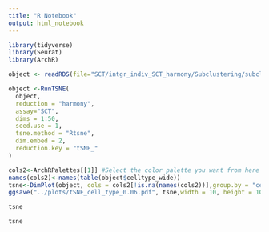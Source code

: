 ---
title: "R Notebook"
output: html_notebook
---

```{r}
library(tidyverse)
library(Seurat)
library(ArchR)
```


```{r}
object <- readRDS(file="SCT/intgr_indiv_SCT_harmony/Subclustering/subcluster_annotated_RasV.rds")
```



```{r}
object <-RunTSNE(
  object,
  reduction = "harmony",
  assay="SCT",
  dims = 1:50,
  seed.use = 1,
  tsne.method = "Rtsne",
  dim.embed = 2,
  reduction.key = "tSNE_"
)
```

```{r}
cols2<-ArchRPalettes[[1]] #Select the color palette you want from here https://bookdown.org/ytliu13207/SingleCellMultiOmicsDataAnalysis/color-palette.html
names(cols2)<-names(table(object$celltype_wide))
tsne<-DimPlot(object, cols = cols2[!is.na(names(cols2))],group.by = "celltype_wide", reduction = "tsne", shuffle = TRUE,order = c(10:1),label = T)
ggsave("../plots/tSNE_cell_type_0.06.pdf", tsne,width = 10, height = 10)
```

```{r}
tsne
```


```{r}
tsne
```

